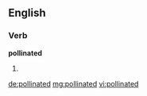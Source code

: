 ==English==

===Verb===
'''pollinated'''

# {{past of|pollinate}}

[[de:pollinated]]
[[mg:pollinated]]
[[vi:pollinated]]